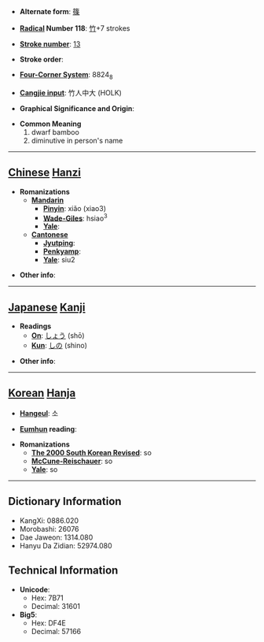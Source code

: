 * '''Alternate form''': [[篠]]

* '''[[Wiktionary:Chinese radical index| Radical]] Number 118''': [[Wiktionary:Chinese radical index 竹|竹]]+7 strokes

* '''[[Wiktionary:Chinese total strokes index|Stroke number]]''': [[Wiktionary:Chinese total strokes index 13|13]]

* '''Stroke order''': 

* '''[[Wiktionary:Chinese four corner index|Four-Corner System]]''': 8824<sub>8</sub>

* '''[[Wiktionary:Chinese Cangjie index|Cangjie input]]''': 竹人中大 (HOLK)

* '''Graphical Significance and Origin''': 

* '''Common Meaning'''
*#dwarf bamboo
*# diminutive in person's name


----

== [[Chinese]] [[Hanzi]] ==

* '''Romanizations'''
** '''[[Mandarin]]'''
*** '''[[Pinyin]]''': xiǎo (xiao3)
*** '''[[Wade-Giles]]''': hsiao<sup>3</sup>
*** '''[[Yale]]''': 
** '''[[Cantonese]]'''
*** '''[[Jyutping]]''':
*** '''[[Penkyamp]]''': 
*** '''[[Yale]]''': siu2

* '''Other info''': 

----

== [[Japanese]] [[Kanji]] ==

* '''Readings'''
** '''[[On]]''': [[しょう]] (shō)
** '''[[Kun]]''': [[しの]] (shino)

* '''Other info''':  

----

== [[Korean]] [[Hanja]] ==

* '''[[Hangeul]]''': 소

* '''[[Eumhun]] reading''': 

* '''Romanizations'''
** '''[[The 2000 South Korean Revised Romanization|The 2000 South Korean Revised]]''': so
** '''[[McCune-Reischauer]]''': so
** '''[[Yale]]''': so

----

== Dictionary Information ==

* KangXi: 0886.020
* Morobashi: 26076
* Dae Jaweon: 1314.080
* Hanyu Da Zidian: 52974.080

== Technical Information ==

* '''Unicode''':
** Hex: 7B71
** Decimal: 31601
* '''Big5''':
** Hex: DF4E
** Decimal: 57166
